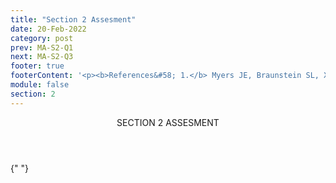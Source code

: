 ```yaml
---
title: "Section 2 Assesment"
date: 20-Feb-2022
category: post
prev: MA-S2-Q1
next: MA-S2-Q3
footer: true
footerContent: '<p><b>References&#58; 1.</b> Myers JE, Braunstein SL, Xia Q, et al. Redefining prevention and care&#58; a status-neutral approach to HIV. Open Forum Infect Dis. 2018;5(6):ofy097. doi:10.1093/ofid/ofy097 <b>2.</b> Achieving Together&#58; A Plan to End the HIV Epidemic in Texas. A Status-Neutral Approach&#58; Achieving Together to End the HIV Epidemic. June 18, 2020. Accessed May 19, 2022.<a href="https://achievingtogethertx.org/wp-content/uploads/2020/11/Status-Neutral-White-Paper_06182020.pdf"> https://achievingtogethertx.org/wp-content/uploads/2020/11/Status-Neutral-White-Paper_06182020.pdf</a> <b>3.</b> Centers for Disease Control and Prevention. Newly Diagnosed With HIV. April 7, 2021. Accessed May 22, 2022. <a href="https://www.cdc.gov/hiv/basics/livingwithhiv/newly-diagnosed.html">https://www.cdc.gov/hiv/basics/livingwithhiv/newly-diagnosed.html</a></p>'
module: false
section: 2
---
```


<Header>
  SECTION 2<span className="text-red"> ASSESMENT</span>
</Header>

{" "}

<Quiz
  title="What does a positive HIV test result mean?"
  options="HIV antigens or antibodies have not been found in somebody's system
  The test recipient should connect with a healthcare provider to discuss treatment options
  PrEP medication should be given right away
  None of the above"
  answer="1"
  response="HIV testing is the primary point of entry into HIV care,<sup>1,2</sup>and someone who tests positive should seek a healthcare provider with experience treating HIV<sup>3</sup>"
/>
